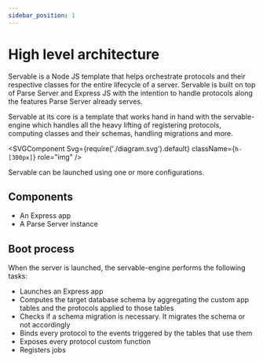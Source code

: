 ```yaml
---
sidebar_position: 1
---
```



# High level architecture

Servable is a Node JS template that helps orchestrate protocols and their respective classes for the entire lifecycle of a server.
Servable is built on top of Parse Server and Express JS with the intention to handle protocols along the features Parse Server already serves.

Servable at its core is a template that works hand in hand with the servable-engine which handles all the heavy lifting of registering protocols, computing classes and their schemas, handling migrations and more.

<SVGComponent 
Svg={require('./diagram.svg').default} 
className={`h-[300px]`} 
role="img" />

Servable can be launched using one or more configurations.

## Components
- An Express app
- A Parse Server instance

## Boot process

When the server is launched, the servable-engine performs the following tasks:

- Launches an Express app
- Computes the target database schema by aggregating the custom app tables and the protocols applied to those tables
- Checks if a schema migration is necessary. It migrates the schema or not accordingly
- Binds every protocol to the events triggered by the tables that use them
- Exposes every protocol custom function
- Registers jobs
